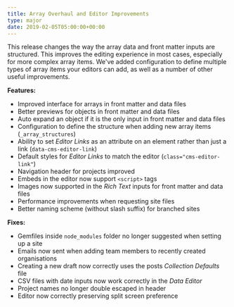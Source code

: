 ```yaml
---
title: Array Overhaul and Editor Improvements
type: major
date: 2019-02-05T05:00:00+00:00
---
```


This release changes the way the array data and front matter inputs are structured. This improves the editing experience in most cases, especially for more complex array items. We've added configuration to define multiple types of array items your editors can add, as well as a number of other useful improvements.

**Features:**

* Improved interface for arrays in front matter and data files
* Better previews for objects in front matter and data files
* Auto expand an object if it is the only input in front matter and data files
* Configuration to define the structure when adding new array items (`_array_structures`)
* Ability to set *Editor Links* as an attribute on an element rather than just a link (`data-cms-editor-link`)
* Default styles for *Editor Links* to match the editor (`class="cms-editor-link"`)
* Navigation header for projects improved
* Embeds in the editor now support `<script>` tags
* Images now supported in the *Rich Text* inputs for front matter and data files
* Performance improvements when requesting site files
* Better naming scheme (without slash suffix) for branched sites

**Fixes:**

* Gemfiles inside `node_modules` folder no longer suggested when setting up a site
* Emails now sent when adding team members to recently created organisations
* Creating a new draft now correctly uses the posts *Collection Defaults* file
* CSV files with date inputs now work correctly in the *Data Editor*
* Project names no longer double escaped in header
* Editor now correctly preserving split screen preference
